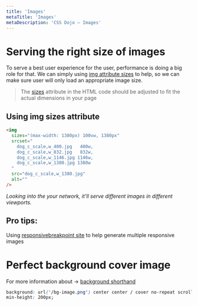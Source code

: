 ```yaml
---
title: 'Images'
metaTitle: 'Images'
metaDescription: 'CSS Dojo — Images'
---
```


# Serving the right size of images

To serve a best user experience for the user, performance is doing a big role for that. We can simply using [img attribute sizes](https://developer.mozilla.org/en-US/docs/Web/HTML/Element/img) to help, so we can make sure user will only load an appropriate image size.

> The [sizes](https://cloudfour.com/thinks/responsive-images-101-part-5-sizes/) attribute in the HTML code should be adjusted to fit the actual dimensions in your page

## Using img sizes attribute

<Card>
  <Images />
</Card>

```html
<img
  sizes="(max-width: 1380px) 100vw, 1380px"
  srcset="
    dog_c_scale,w_400.jpg   400w,
    dog_c_scale,w_832.jpg   832w,
    dog_c_scale,w_1146.jpg 1146w,
    dog_c_scale,w_1380.jpg 1380w
  "
  src="dog_c_scale,w_1380.jpg"
  alt=""
/>
```

_Looking into the your network, it’ll serve different images in different viewports._

## Pro tips:

Using [responsivebreakpoint site](https://www.responsivebreakpoints.com/) to help generate multiple responsive images

# Perfect background cover image

For more information about → [background shorthand](https://www.w3schools.com/cssref/css3_pr_background.asp)

<CoverImage />

```css
background: url('/bg-image.png') center center / cover no-repeat scroll;
min-height: 200px;
```
